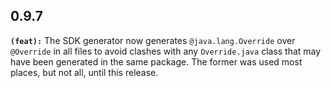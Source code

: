 ## 0.9.7
**`(feat):`** The SDK generator now generates `@java.lang.Override` over `@Override` in all files to avoid clashes with any
`Override.java` class that may have been generated in the same package. The former was used most places, but not all,
until this release.


